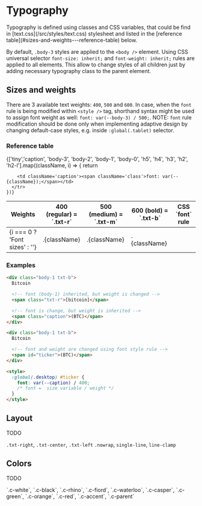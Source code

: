 
<style>
  {`
.class {
    font-family: monospace;
    border-radius: 4px;
    background: var(--porcelain);
    padding: 2px 4px;
    align-self: center;
}


table {
  border-spacing: 0;
}

table th,
table td{
  padding: 6px 12px;
  text-align: left;
}

table td {
  border-top: 1px solid var(--porcelain)
}

table th:first-of-type,
table td:first-of-type {
  border-right: 1px solid var(--porcelain)
}

table th:last-of-type,
table td:last-of-type {
  border-left: 1px solid var(--porcelain)
}
`}
</style>

# Typography

<Unstyled>
  Typography is defined using classes and CSS variables, that could be find in [text.css](/src/styles/text.css) stylesheet and listed in the [reference table](#sizes-and-weights---reference-table) below.

By default, `.body-3` styles are applied to the `<body />` element. Using CSS universal selector
`font-size: inherit;` and `font-weight: inherit;` rules are applied to all elements. This allow to
change styles of all children just by adding necessary typography class to the parent element.

</Unstyled>

## Sizes and weights

There are 3 available text weights: `400`, `500` and `600`. In case, when the `font` rule is being
modified within `<style />` tag, shorthand syntax might be used to assign font weight as well:
`font: var(--body-3) / 500;`. NOTE: `font` rule modification should be done only when implementing
adaptive design by changing default-case styles, e.g. inside `:global(.tablet)` selector.

### Reference table

<Unstyled>
<table className='border'>
<thead>
<tr>
<th>Weights</th>
<th>400 (regular) = `.txt-r`</th>
<th>500 (medium) = `.txt-m`</th>
<th>600 (bold) = `.txt-b`</th>
<th>CSS `font` rule</th>
</tr>
</thead>

<tbody>
    {['tiny','caption', 'body-3', 'body-2', 'body-1', 'body-0', 'h5', 'h4', 'h3', 'h2', 'h2-l'].map((className, i) => {
      return <tr key={className} className={className}>
        <td className='body-3'>{i === 0 ? 'Font sizes' : ''}</td>
        <td className='txt-r'>.{className}</td>
        <td className='txt-m'>.{className}</td>
        <td className='txt-b'>.{className}</td>

        <td className='caption'><span className='class'>font: var(--{className});</span></td>
      </tr>
    })}

</tbody>
</table>
</Unstyled>

### Examples

<Unstyled>

```html
<div class="body-1 txt-b">
  Bitcoin

  <!-- font (body-1) inherited, but weight is changed -->
  <span class="txt-r">[bitcoin]</span>

  <!-- font is change, but weight is inherited -->
  <span class="caption">(BTC)</span>
</div>
```

```html
<div class="body-1 txt-b">
  Bitcoin

  <!-- font and weight are changed using font style rule -->
  <span id="ticker">(BTC)</span>
</div>

<style>
  :global(.desktop) #ticker {
    font: var(--caption) / 400;
    /* font =  size variable / weight */
  }
</style>
```

</Unstyled>

## Layout

<Unstyled>TODO</Unstyled>

<Unstyled>`.txt-right`, `.txt-center`, `.txt-left`</Unstyled>
<Unstyled>`.nowrap`, `single-line`, `line-clamp`</Unstyled>

## Colors

<Unstyled>TODO</Unstyled>

<Unstyled>
  `.c-white`, `.c-black`, `.c-rhino`, `.c-fiord`, `.c-waterloo`, `.c-casper`, `.c-green`,
  `.c-orange`, `.c-red`, `.c-accent`, `.c-parent`
</Unstyled>
